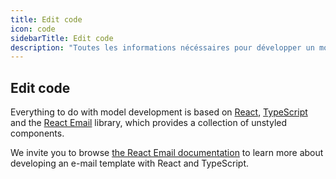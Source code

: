 ```yaml
---
title: Edit code
icon: code
sidebarTitle: Edit code
description: "Toutes les informations nécéssaires pour développer un modèle d'e-mail sur Dédale"
---
```


## Edit code

Everything to do with model development is based on [React](https://react.dev), [TypeScript](https://www.typescriptlang.org/) and the [React Email](react.email) library, which provides a collection of unstyled components.

We invite you to browse [the React Email documentation](https://react.email/docs) to learn more about developing an e-mail template with React and TypeScript.

